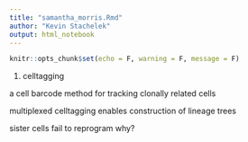 ```yaml
---
title: "samantha_morris.Rmd"
author: "Kevin Stachelek"
output: html_notebook
---
```


```r
knitr::opts_chunk$set(echo = F, warning = F, message = F)
```

1. celltagging 

a cell barcode method for tracking clonally related cells 

multiplexed celltagging enables construction of lineage trees

sister cells fail to reprogram why?

